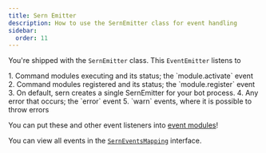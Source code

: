 ```yaml
---
title: Sern Emitter
description: How to use the SernEmitter class for event handling
sidebar:
  order: 11
---
```


You're shipped with the `SernEmitter` class. This `EventEmitter` listens to


<Steps>
1. Command modules executing and its status; the `module.activate` event
2. Command modules registered and its status; the `module.register` event
3. On default, sern creates a single SernEmitter for your bot process.
4. Any error that occurs; the `error` event
5. `warn` events, where it is possible to throw errors
</Steps>

You can put these and other event listeners into [event modules](/v3/guide/walkthrough/first-event)!

You can view all events in the [`SernEventsMapping`](/v3/api/interfaces/serneventsmapping) interface.
